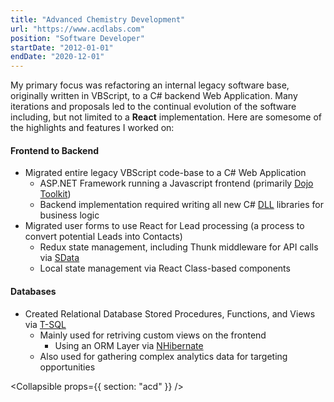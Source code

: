 ```yaml
---
title: "Advanced Chemistry Development"
url: "https://www.acdlabs.com"
position: "Software Developer"
startDate: "2012-01-01"
endDate: "2020-12-01"
---
```


My primary focus was refactoring an internal legacy software base, originally written in VBScript, to a C# backend Web Application. Many iterations and proposals led to the continual evolution of the software 
including, but not limited to a **React** implementation. Here are somesome of the highlights and features I worked on:  

#### Frontend to Backend ####  

- Migrated entire legacy VBScript code-base to a C# Web Application
  - ASP.NET Framework running a Javascript frontend (primarily [Dojo Toolkit](https://dojotoolkit.org/))
  - Backend implementation required writing all new C# [DLL](https://en.wikipedia.org/wiki/Dynamic-link_library) libraries for business logic
- Migrated user forms to use React for Lead processing (a process to convert potential Leads into Contacts)
  - Redux state management, including Thunk middleware for API calls via [SData](https://sage.github.io/SData-2.0/)
  - Local state management via React Class-based components

#### Databases ####  

- Created Relational Database Stored Procedures, Functions, and Views via [T-SQL](https://en.wikipedia.org/wiki/Transact-SQL)
  - Mainly used for retriving custom views on the frontend
    - Using an ORM Layer via [NHibernate](https://en.wikipedia.org/wiki/NHibernate)
  - Also used for gathering complex analytics data for targeting opportunities


<Collapsible props={{ section: "acd" }} />
